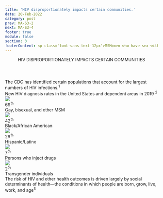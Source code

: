 ```yaml
---
title: 'HIV disproportionately impacts certain communities.'
date: 20-Feb-2022
category: post
prev: MA-S3-2
next: MA-S3-4
footer: true
module: false
section: 3
footerContent: <p class='font-sans text-12px'>MSM=men who have sex with men.</br></br> <span class='font-bold'>References&#58 1.</span> Centers for Disease Control and Prevention. Populations at Greatest Risk. May 12, 2020. Accessed May 19, 2022. https://www.cdc.gov/hiv/policies/hip/risk.html <span class='font-bold'>2.</span> Centers for Disease Control and Prevention. HIV Surveillance Report, 2019. Vol 32. May 2021. Accessed May 19, 2022. https://www.cdc.gov/hiv/library/reports/hiv-surveillance.html <span class='font-bold'>3.</span> Artiga S. Health Disparities Are a Symptom of Broader Social and Economic Inequities. June 1, 2020. Accessed May 19, 2022. https://www.kff.org/policy-watch/health-disparities-symptom-broader-social-economic-inequities#:~:text=Health%20disparities%2C%20including%20disparities%20related,a%20relatively%20weak% 20health%20determinant</p>
---
```


<Header>
  HIV <span className="text-red"> DISPROPORTIONATELY IMPACTS </span> CERTAIN
  COMMUNITIES
</Header>

<div className="px-44">
  <div className="flex justify-center">
    <SubHeader>
      The CDC has identified certain populations that account for the largest
      numbers of HIV infections.<sup>1</sup>
    </SubHeader>
  </div>
  <div className="text-center text-ui-blue font-sans text-1.5rem font-semibold leading-9 mt-16 mb-10">
    New HIV diagnosis rates in the United States and dependent areas in 2019
    <sup>2</sup>
  </div>
  <div className="mt-8 flex justify-around">
    <div className="relative text-center w-1/5">
      <img src="/s3-2-1.svg" className="m-auto mb-6" />
      <div
        className="text-red  absolute top-1/2 left-1/2"
        style={{ transform: 'translate(-50%, -50%)' }}
      >
        <div className="text-3.75rem font-bold font-serif">
          69<sup>%</sup>
        </div>
        <div className="text-1.25rem leading-6 font-sans max-w-[9rem]">
          Gay, bisexual, and other MSM
        </div>
      </div>
    </div>
    <div className="relative text-center w-1/5">
      <img src="/s3-2-2.svg" className="m-auto mb-6" />
      <div
        className="text-red  absolute top-1/2 left-1/2"
        style={{ transform: 'translate(-50%, -50%)' }}
      >
        <div className="text-3.75rem font-bold font-serif">
          42<sup>%</sup>
        </div>
        <div className="text-1.25rem leading-6 font-sans max-w-[9rem]">
          Black/African American
        </div>
      </div>
    </div>
    <div className="relative text-center w-1/5">
      <img src="/s3-2-3.svg" className="m-auto mb-6" />
      <div
        className="text-red  absolute top-1/2 left-1/2"
        style={{ transform: 'translate(-50%, -50%)' }}
      >
        <div className="text-3.75rem font-bold font-serif">
          29<sup>%</sup>
        </div>
        <div className="text-1.25rem leading-6 font-sans max-w-[9rem]">
          Hispanic/Latinx
        </div>
      </div>
    </div>
    <div className="relative text-center w-1/5">
      <img src="/s3-2-4.svg" className="m-auto mb-6" />
      <div
        className="text-red  absolute top-1/2 left-1/2"
        style={{ transform: 'translate(-50%, -50%)' }}
      >
        <div className="text-3.75rem font-bold font-serif">
          7<sup>%</sup>
        </div>
        <div className="text-1.25rem leading-6 font-sans max-w-[9rem]">
          Persons who inject drugs
        </div>
      </div>
    </div>
    <div className="relative text-center w-1/5">
      <img src="/s3-2-5.svg" className="m-auto mb-6" />
      <div
        className="text-red  absolute top-1/2 left-1/2"
        style={{ transform: 'translate(-50%, -50%)' }}
      >
        <div className="text-3.75rem font-bold font-serif">
          2<sup>%</sup>
        </div>
        <div className="text-1.25rem leading-6 font-sans max-w-[9rem]">
          Transgender individuals
        </div>
      </div>
    </div>
  </div>
  <div className="text-center text-red font-sans text-1.5rem leading-9 mt-16 mb-7 mx-54">
    The risk of HIV and other health outcomes is driven largely by social
    determinants of health—the conditions in which people are born, grow, live,
    work, and age<sup>3</sup>
  </div>
</div>
